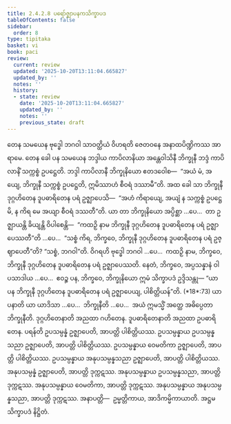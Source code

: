 ```yaml
---
title: 2.4.2.8 ပရော်ဇ္ဈာပနကသိက္ခာပဒ
tableOfContents: false
sidebar:
  order: 8
type: tipitaka
basket: vi
book: paci
review:
  current: review
  updated: '2025-10-20T13:11:04.665827'
  updated_by: ''
  notes: ''
  history:
  - state: review
    date: '2025-10-20T13:11:04.665827'
    updated_by: ''
    notes: ''
    previous_state: draft
---
```



<DynamicBreadcrumb />


<ReviewStatus review={frontmatter.review} showDetails={true} />

<HypothesisAnnotation frontmatter={frontmatter} />

<Division number="869" book="paci" e="ch" v="2" p="362">

<Paragraph number="2759" book="paci">
တေန သမယေန ဗုဒ္ဓေါ ဘဂဝါ သာဝတ္ထိယံ ဝိဟရတိ ဇေတဝနေ အနာထပိဏ္ဍိကဿ အာရာမေ. တေန ခေါ ပန သမယေန ဘဒ္ဒါယ ကာပိလာနိယာ အန္တေဝါသိနီ ဘိက္ခုနီ ဘဒ္ဒံ ကာပိလာနိံ သက္ကစ္စံ ဥပဋ္ဌေတိ. ဘဒ္ဒါ ကာပိလာနီ ဘိက္ခုနိယော ဧတဒဝေါစ—  “အယံ မံ, အယျေ, ဘိက္ခုနီ သက္ကစ္စံ ဥပဋ္ဌေတိ, ဣမိဿာဟံ စီဝရံ ဒဿာမီ”တိ. အထ ခေါ သာ ဘိက္ခုနီ ဒုဂ္ဂဟိတေန ဒူပဓာရိတေန ပရံ ဥဇ္ဈာပေသိ—  “အဟံ ကိရာယျေ, အယျံ န သက္ကစ္စံ ဥပဋ္ဌေမိ, န ကိရ မေ အယျာ စီဝရံ ဒဿတီ”တိ.
</Paragraph>

<Paragraph number="2760" book="paci">
ယာ တာ ဘိက္ခုနိယော အပ္ပိစ္ဆာ …ပေ…  တာ ဥဇ္ဈာယန္တိ ခိယျန္တိ ဝိပါစေန္တိ—  “ကထဉှိ နာမ ဘိက္ခုနီ ဒုဂ္ဂဟိတေန ဒူပဓာရိတေန ပရံ ဥဇ္ဈာပေဿတီ”တိ …ပေ…  “သစ္စံ ကိရ, ဘိက္ခဝေ, ဘိက္ခုနီ ဒုဂ္ဂဟိတေန ဒူပဓာရိတေန ပရံ ဥဇ္ဈာပေတီ”တိ? “သစ္စံ, ဘဂဝါ”တိ. ဝိဂရဟိ ဗုဒ္ဓေါ ဘဂဝါ …ပေ…  ကထဉှိ နာမ, ဘိက္ခဝေ, ဘိက္ခုနီ ဒုဂ္ဂဟိတေန ဒူပဓာရိတေန ပရံ ဥဇ္ဈာပေဿတိ. နေတံ, ဘိက္ခဝေ, အပ္ပသန္နာနံ ဝါ ပသာဒါယ …ပေ…  ဧဝဉ္စ ပန, ဘိက္ခဝေ, ဘိက္ခုနိယော ဣမံ သိက္ခာပဒံ ဥဒ္ဒိသန္တု—
</Paragraph>

</Division>
<Division number="870" book="paci" e="ch" v="2" p="362">

<Paragraph number="2761" book="paci">
<Emphasis>“ယာ ပန ဘိက္ခုနီ ဒုဂ္ဂဟိတေန ဒူပဓာရိတေန ပရံ ဥဇ္ဈာပေယျ, ပါစိတ္တိယန်”</Emphasis>တိ. (*18*:<Emphasis>73</Emphasis>)
</Paragraph>

</Division>
<Division number="871" book="paci" e="ch" v="2" p="362">

<Paragraph number="2762" book="paci">
<Emphasis>ယာ ပနာ</Emphasis>တိ ယာ ယာဒိသာ …ပေ…  <Emphasis>ဘိက္ခုနီ</Emphasis>တိ …ပေ…  အယံ ဣမသ္မိံ အတ္ထေ အဓိပ္ပေတာ ဘိက္ခုနီတိ.
</Paragraph>

<Paragraph number="2763" book="paci">
<Emphasis>ဒုဂ္ဂဟိတေနာ</Emphasis>တိ အညထာ ဂဟိတေန.
</Paragraph>

<Paragraph number="2764" book="paci">
<Emphasis>ဒူပဓာရိတေနာ</Emphasis>တိ အညထာ ဥပဓာရိတေန.
</Paragraph>

<Paragraph number="2765" book="paci">
<Emphasis>ပရန်</Emphasis>တိ ဥပသမ္ပန္နံ ဥဇ္ဈာပေတိ, အာပတ္တိ ပါစိတ္တိယဿ.
</Paragraph>

</Division>
<Division number="872" book="paci" e="ch" v="2" p="362">

<Paragraph number="2766" book="paci">
ဥပသမ္ပန္နာယ ဥပသမ္ပန္နသညာ ဥဇ္ဈာပေတိ, အာပတ္တိ ပါစိတ္တိယဿ. ဥပသမ္ပန္နာယ ဝေမတိကာ ဥဇ္ဈာပေတိ, အာပတ္တိ ပါစိတ္တိယဿ. ဥပသမ္ပန္နာယ အနုပသမ္ပန္နသညာ ဥဇ္ဈာပေတိ, အာပတ္တိ ပါစိတ္တိယဿ.
</Paragraph>

<Paragraph number="2767" book="paci">
အနုပသမ္ပန္နံ ဥဇ္ဈာပေတိ, အာပတ္တိ ဒုက္ကဋဿ. အနုပသမ္ပန္နာယ ဥပသမ္ပန္နသညာ, အာပတ္တိ ဒုက္ကဋဿ. အနုပသမ္ပန္နာယ ဝေမတိကာ, အာပတ္တိ ဒုက္ကဋဿ. အနုပသမ္ပန္နာယ အနုပသမ္ပန္နသညာ, အာပတ္တိ ဒုက္ကဋဿ.
</Paragraph>

</Division>
<Division number="873" book="paci" e="ch" v="2" p="363">

<Paragraph number="2768" book="paci">
အနာပတ္တိ—  ဥမ္မတ္တိကာယ, အာဒိကမ္မိကာယာတိ.

</Paragraph>
</Division>

<Paragraph number="2769" type="center" book="paci">
အဋ္ဌမသိက္ခာပဒံ နိဋ္ဌိတံ.
</Paragraph>